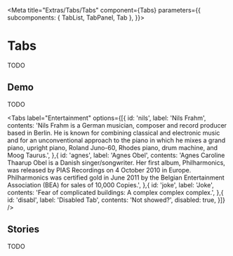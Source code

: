 

<Meta
  title="Extras/Tabs/Tabs"
  component={Tabs}
  parameters={{
    subcomponents: { TabList, TabPanel, Tab },
  }}></Meta>

# Tabs

TODO

<Props of={Tabs} />

## Demo

TODO

<Tabs label="Entertainment" options={[{
  id: 'nils',
  label: 'Nils Frahm',
  contents:
    'Nils Frahm is a German musician, composer and record producer based in Berlin. He is known for combining classical and electronic music and for an unconventional approach to the piano in which he mixes a grand piano, upright piano, Roland Juno-60, Rhodes piano, drum machine, and Moog Taurus.',
},{
  id: 'agnes',
  label: 'Agnes Obel',
  contents:
    'Agnes Caroline Thaarup Obel is a Danish singer/songwriter. Her first album, Philharmonics, was released by PIAS Recordings on 4 October 2010 in Europe. Philharmonics was certified gold in June 2011 by the Belgian Entertainment Association (BEA) for sales of 10,000 Copies.',
},{
  id: 'joke',
  label: 'Joke',
  contents: 'Fear of complicated buildings: A complex complex complex.',
},{
  id: 'disabl',
  label: 'Disabled Tab',
  contents: 'Not showed?',
  disabled: true,
}]} />

## Stories

TODO
